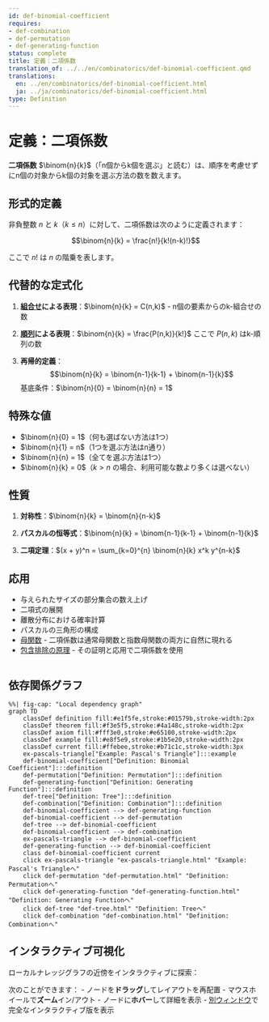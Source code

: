 ```yaml
---
id: def-binomial-coefficient
requires:
- def-combination
- def-permutation
- def-generating-function
status: complete
title: 定義：二項係数
translation_of: ../../en/combinatorics/def-binomial-coefficient.qmd
translations:
  en: ../en/combinatorics/def-binomial-coefficient.html
  ja: ../ja/combinatorics/def-binomial-coefficient.html
type: Definition
---
```


# 定義：二項係数

**二項係数** $\binom{n}{k}$（「n個からk個を選ぶ」と読む）は、順序を考慮せずにn個の対象からk個の対象を選ぶ方法の数を数えます。

## 形式的定義

非負整数 $n$ と $k$（$k \leq n$）に対して、二項係数は次のように定義されます：

$$\binom{n}{k} = \frac{n!}{k!(n-k)!}$$

ここで $n!$ は $n$ の階乗を表します。

## 代替的な定式化

1. **[組合せ](def-combination.qmd)による表現**：$\binom{n}{k} = C(n,k)$ - n個の要素からのk-組合せの数

2. **[順列](def-permutation.qmd)による表現**：$\binom{n}{k} = \frac{P(n,k)}{k!}$ ここで $P(n,k)$ はk-順列の数

3. **再帰的定義**：
   $$\binom{n}{k} = \binom{n-1}{k-1} + \binom{n-1}{k}$$
   基底条件：$\binom{n}{0} = \binom{n}{n} = 1$

## 特殊な値

- $\binom{n}{0} = 1$（何も選ばない方法は1つ）
- $\binom{n}{1} = n$（1つを選ぶ方法はn通り）
- $\binom{n}{n} = 1$（全てを選ぶ方法は1つ）
- $\binom{n}{k} = 0$（$k > n$ の場合、利用可能な数より多くは選べない）

## 性質

1. **対称性**：$\binom{n}{k} = \binom{n}{n-k}$

2. **パスカルの恒等式**：$\binom{n}{k} = \binom{n-1}{k-1} + \binom{n-1}{k}$

3. **二項定理**：$(x + y)^n = \sum_{k=0}^{n} \binom{n}{k} x^k y^{n-k}$

## 応用

- 与えられたサイズの部分集合の数え上げ
- 二項式の展開
- 離散分布における確率計算
- パスカルの三角形の構成
- [母関数](def-generating-function.qmd) - 二項係数は通常母関数と指数母関数の両方に自然に現れる
- [包含排除の原理](thm-inclusion-exclusion.qmd) - その証明と応用で二項係数を使用

```mermaid
```

## 依存関係グラフ

```mermaid
%%| fig-cap: "Local dependency graph"
graph TD
    classDef definition fill:#e1f5fe,stroke:#01579b,stroke-width:2px
    classDef theorem fill:#f3e5f5,stroke:#4a148c,stroke-width:2px
    classDef axiom fill:#fff3e0,stroke:#e65100,stroke-width:2px
    classDef example fill:#e8f5e9,stroke:#1b5e20,stroke-width:2px
    classDef current fill:#ffebee,stroke:#b71c1c,stroke-width:3px
    ex-pascals-triangle["Example: Pascal's Triangle"]:::example
    def-binomial-coefficient["Definition: Binomial Coefficient"]:::definition
    def-permutation["Definition: Permutation"]:::definition
    def-generating-function["Definition: Generating Function"]:::definition
    def-tree["Definition: Tree"]:::definition
    def-combination["Definition: Combination"]:::definition
    def-binomial-coefficient --> def-generating-function
    def-binomial-coefficient --> def-permutation
    def-tree --> def-binomial-coefficient
    def-binomial-coefficient --> def-combination
    ex-pascals-triangle --> def-binomial-coefficient
    def-generating-function --> def-binomial-coefficient
    class def-binomial-coefficient current
    click ex-pascals-triangle "ex-pascals-triangle.html" "Example: Pascal's Triangleへ"
    click def-permutation "def-permutation.html" "Definition: Permutationへ"
    click def-generating-function "def-generating-function.html" "Definition: Generating Functionへ"
    click def-tree "def-tree.html" "Definition: Treeへ"
    click def-combination "def-combination.html" "Definition: Combinationへ"
```

## インタラクティブ可視化

ローカルナレッジグラフの近傍をインタラクティブに探索：

::: {.graph-viz data-id="def-binomial-coefficient" data-width="700" data-height="500"}
:::

次のことができます：
- ノードを**ドラッグ**してレイアウトを再配置
- マウスホイールで**ズーム**イン/アウト
- ノードに**ホバー**して詳細を表示
- [別ウィンドウ](../../output/interactive/def-binomial-coefficient.html){target="_blank"}で完全なインタラクティブ版を表示
